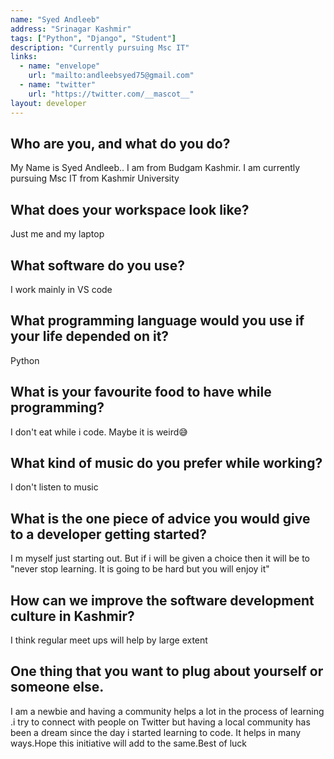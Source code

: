 ```yaml
---
name: "Syed Andleeb"
address: "Srinagar Kashmir"
tags: ["Python", "Django", "Student"]
description: "Currently pursuing Msc IT"
links:
  - name: "envelope"
    url: "mailto:andleebsyed75@gmail.com"
  - name: "twitter"
    url: "https://twitter.com/__mascot__"
layout: developer
---
```


## Who are you, and what do you do?

My Name is Syed Andleeb.. I am from Budgam Kashmir. I am currently pursuing Msc IT from Kashmir University

## What does your workspace look like?

Just me and my laptop 

## What software do you use?

I work mainly in VS code

## What programming language would you use if your life depended on it?

Python

## What is your favourite food to have while programming?

I don't eat while i code. Maybe it is weird😅

## What kind of music do you prefer while working?

I don't listen to music 

## What is the one piece of advice you would give to a developer getting started?

I m myself just starting out. But if i will be given a choice then it will be to "never stop learning. It is going to be hard but you will enjoy it" 

## How can we improve the software development culture in Kashmir?

I think regular meet ups will help by large extent 

## One thing that you want to plug about yourself or someone else.

I am a newbie and having a community helps a lot in the process of learning .i try to connect with people on Twitter but having a local community has been a dream since the day i started learning to code. It helps in many ways.Hope this initiative will add to the same.Best of luck